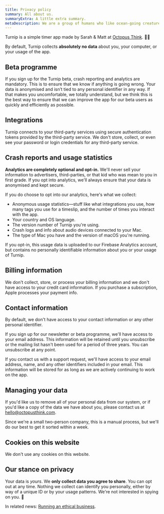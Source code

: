 ```yaml
---
title: Privacy policy
summary: All about us.
summaryExtra: A little extra summary.
metaDescription: We are a group of humans who like ocean-going creatures, except for maybe sea crocodiles.
---
```




<Panel>

Turnip is a simple timer app made by Sarah &amp; Matt at [Octopus Think](https://octopusthink.com/about). 🐙💡

By default, Turnip collects **absolutely no data** about you, your computer, or your usage of the app.

## Beta programme

If you sign up for the Turnip beta, crash reporting and analytics are mandatory. This is to ensure that we know if anything is going wrong. Your data is anonymised and isn’t tied to any personal identifier in any way. If that makes you uncomfortable, we totally understand, but we think this is the best way to ensure that we can improve the app for our beta users as quickly and efficiently as possible.

## Integrations

Turnip connects to your third-party services using secure authentication tokens provided by the third-party service. We don't store, collect, or even see your password or login credentials for any third-party service. 

## Crash reports and usage statistics

**Analytics are completely optional and opt-in.** We'll never sell your information to advertisers, third-parties, or that kid who was mean to you in first grade. If you opt into analytics, we'll always ensure that your data is anonymised and kept secure.

If you do choose to opt into our analytics, here's what we collect:
- Anonymous usage statistics—stuff like what integrations you use, how many tags you use for a timeslip, and the number of times you interact with the app.
- Your country and OS language.
- The version number of Turnip you're using.
- Crash logs and info about audio devices connected to your Mac.
- The type of Mac you have and the version of macOS you're running.

If you opt-in, this usage data is uploaded to our Firebase Analytics account, but contains no personally identifiable information about you or your usage of Turnip.

## Billing information

We don't collect, store, or process your billing information and we don't have access to your credit card information. If you purchase a subscription, Apple processes your payment info.

## Contact information

By default, we don't have access to your contact information or any other personal identifier. 

If you sign up for our newsletter or beta programme, we'll have access to your email address. This information will be retained until you unsubscribe or the mailing list hasn't been used for a period of three years. You can unsubscribe at any point.

If you contact us with a support request, we'll have access to your email address, name, and any other identifiers included in your email. This information will be stored for as long as we are actively continuing to work on the app. 

## Managing your data

If you'd like us to remove all of your personal data from our system, or if you'd like a copy of the data we have about you, please contact us at hello@octopusthink.com. 

Since we're a small two-person company, this is a manual process, but we'll do our best to get it sorted within a week. 

## Cookies on this website

We don't use any cookies on this website.

## Our stance on privacy

Your data is _yours_. We **only collect data you agree to share**. You can opt out at any time. Nothing we collect can identify you personally, either by way of a unique ID or by your usage patterns. We're not interested in spying on you. 🙈

In related news: [Running an ethical business](https://octopusthink.com/blog/2019-11-22-ethics-at-the-heart-of-business).

</Panel>

